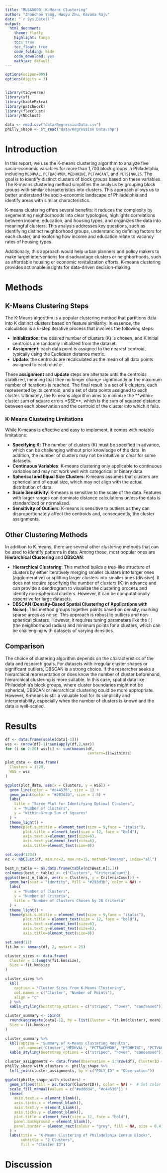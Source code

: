 ```yaml
---
title: "MUSA5000: K-Means Clustering"
author: "Zhanchao Yang, Haoyu Zhu, Kavana Raju"
date: "`r Sys.Date()`"
output:
  html_document:
    theme: flatly
    highlight: tango
    toc: true
    toc_float: true
    code_folding: hide
    code_download: yes
    mathjax: default
---
```

```r

options(scipen=999)
options(digits = 3)


library(tidyverse)
library(sf)
library(kableExtra)
library(patchwork)
library(flexclust)
library(NbClust)
```

```r
data <- read.csv("data/RegressionData.csv")
philly_shape <- st_read("data/Regression Data.shp")
```

# Introduction

In this report, we use the K-means clustering algorithm to analyze five socio-economic variables for more than 1,700 block groups in Philadelphia, including `MEDHVAL`, `PCTBACHMOR`, `MEDHHINC`, `PCTVACANT`, and `PCTSINGLES`. The goal is to identify distinct clusters of block groups based on these variables. The K-means clustering method simplifies the analysis by grouping block groups with similar characteristics into clusters. This approach allows us to better understand the socio-economic landscape of Philadelphia and identify areas with similar characteristics.

K-means clustering offers several benefits: it reduces the complexity by segementing neighborhoods into clear typologies, highlights correlations between income, education, and housing types, and organizes the data into meaningful clusters. This analysis addresses key questions, such as identifying distinct neighborhood groups, understanding defining factors for each cluster, and exploring how income and education relate to vacancy rates of housing types.

Additionally, this approach would help urban planners and policy makers to make target interventions for disadvantage clusters or neighborhoods, such as affordable housing or economic revitalization efforts. K-means clustering provides actionable insights for data-driven decision-making.

# Methods

## K-Means Clustering Steps

The K-Means algorithm is a popular clustering method that partitions data into K distinct clusters based on feature similarity. In essence, the calculation is a 6-step iterative process that involves the following steps:

- **Initialization**: the desired number of clusters (K) is chosen, and K initial centroids are randomly initialized from the dataset.
- **Assignment**: each data point is assigned to the nearest centroid, typically using the Euclidean distance metric.
- **Update**: the centroids are recalculated as the mean of all data points assigned to each cluster.

These **assignment** and **update** steps are alternate until the centroids stabilized, meaning that they no longer change significantly or the maximum number of iterations is reached. The final result is a set of k clusters, each represented by its centroid, and a set of data points assigned to each cluster. Ultimately, the K-means algorithm aims to minimize the **within-cluster sum of square errors *SSE**, which is the sum of squared distance between each observation and the centroid of the cluster into which it fails.

### K-Means Clustering Limitations

While K-means is effective and easy to implement, it comes with notable limitations:

- **Specifying K**: The number of clusters (K) must be specified in advance, which can be challenging without prior knowledge of the data. In addition, the number of clusters may not be intuitive or clear for some datasets.
- **Continuous Variables**: K-means clustering only applicable to continuous variables and may not work well with categorical or binary data.
- **Spherical and Equal Size Clusters**: K-means assumes that clusters are spherical and of equal size, which may not align with the actual distribution of data.
- **Scale Sensitivity**: K-means is sensitive to the scale of the data. Features with larger ranges can dominate distance calculations unless the data is standardized or normalized.
- **Sensitivity of Outliers**: K-means is sensitive to outliers as they can disproportionately affect the centroids and, consequently, the cluster assignments.

## Other Clustering Methods

In addition to K-means, there are several other clustering methods that can be used to identify patterns in data. Among those, most popular ones are **Hierarchical Clustering** and  **DBSCAN**:

- **Hierarchical Clustering**: This method builds a tree-like structure of clusters by either iteratively merging smaller clusters into larger ones (agglomerative) or splitting larger clusters into smaller ones (divisive). It does not require specifying the number of clusters (K) in advance and can provide a dendrogram to visualize the clustering process and identify non-spherical clusters. However, it can be computationally expensive for large datasets.
- **DBSCAN (Density-Based Spatial Clustering of Applications with Noise)**: This method groups together points based on density, marking sparse areas as noise. This approach is robust to outliers and non-spherical clusters. However, it requires tuning parameters like the  \( \epsilon \) (the neighborhood radius) and minimum points for a clusters, which can be challenging with datasets of varying densities.

## Comparison

The choice of clustering algorithm depends on the characteristics of the data and research goals. For datasets with irregular cluster shapes or significant outliers, DBSCAN is a strong choice. If the researcher seeks a hierarchical representation or does know the number of cluster beforehand, hierarchical clustering is more suitable. In this case, spatial data like Philadelphia's block groups, where cluster boundaries might not be spherical, DBSCAN or hierarchical clustering could be more appropriate. However, K-means is still a valuable tool for its simplicity and interpretability, especially when the number of clusters is known and the data is well-scaled.

# Results

```r

df <- data.frame(scale(data[-1]))
wss <- (nrow(df)-1)*sum(apply(df,2,var))
for (i in 2:20) wss[i] <- sum(kmeans(df,
                                     centers=i)$withinss)

plot_data <- data.frame(
  Clusters = 1:20,
  WSS = wss
)

ggplot(plot_data, aes(x = Clusters, y = WSS)) +
  geom_line(color = "#c44536", size = 1) +
  geom_point(color = "#283d3b", size = 1.5) +
  labs(
    title = "Scree Plot for Identifying Optimal Clusters",
    x = "Number of Clusters",
    y = "Within-Group Sum of Squares"
  ) +
  theme_light() +
  theme(plot.subtitle = element_text(size = 9,face = "italic"),
        plot.title = element_text(size = 12, face = "bold"),
        axis.text.x=element_text(size=6),
        axis.text.y=element_text(size=6),
        axis.title=element_text(size=8))
```

```r
set.seed(1234)
nc <- NbClust(df, min.nc=2, max.nc=15, method="kmeans", index="all")
```

```r
best_n_table <- as.data.frame(table(nc$Best.n[1,]))
colnames(best_n_table) <- c("Clusters", "CriteriaCount")
ggplot(best_n_table, aes(x = Clusters, y = CriteriaCount)) +
  geom_bar(stat = "identity", fill = "#283d3b", color = NA) +
  labs(
    x = "Number of Clusters",
    y = "Number of Criteria",
    title = "Number of Clusters Chosen by 26 Criteria"
  ) +
  theme_light() +
  theme(plot.subtitle = element_text(size = 9,face = "italic"),
        plot.title = element_text(size = 12, face = "bold"),
        axis.text.x=element_text(size=6),
        axis.text.y=element_text(size=6),
        axis.title=element_text(size=8))
```

```r
set.seed(12)
fit.km <- kmeans(df, 2, nstart = 25)

cluster_sizes <- data.frame(
  Cluster = 1:length(fit.km$size),
  Size = fit.km$size
)

cluster_sizes %>%
  kbl(
    caption = "Cluster Sizes from K-Means Clustering",
    col.names = c("Cluster", "Number of Points"),
    align = "c"
  ) %>%
  kable_styling(bootstrap_options = c("striped", "hover", "condensed"))
```
```r
cluster_summary <- cbind(
  round(aggregate(data[-1], by = list(Cluster = fit.km$cluster), mean), 1),
  Size = fit.km$size
)

cluster_summary %>%
  kbl(caption = "Summary of K-Means Clustering Results",
      col.name=c('Cluster','MEDHVAL', "PCTBACHMOR", "MEDHHINC", "PCTVACANT", "PCTSINGLES", "Size")) %>%
  kable_styling(bootstrap_options = c("striped", "hover", "condensed"))
```
```r
cluster_assignments <- data.frame(Observation = 1:nrow(df), ClusterID = fit.km$cluster)
philly_shape_with_clusters <- philly_shape %>%
  left_join(cluster_assignments, by = c("POLY_ID" = "Observation"))

ggplot(philly_shape_with_clusters) +
  geom_sf(aes(fill = as.factor(ClusterID)), color = NA) +  # Set color to NA to remove stroke
  scale_fill_manual(values = c("#edddd4", "#c44536")) +
  theme(
    axis.text.x = element_blank(),
    axis.ticks.x = element_blank(),
    axis.text.y = element_blank(),
    axis.ticks.y = element_blank(),
    plot.title = element_text(size = 12, face = "bold"),
    panel.background = element_blank(),
    panel.border = element_rect(colour = "grey", fill = NA, size = 0.4)
  ) +
  labs(title = "K-Means Clustering of Philadelphia Census Blocks",
       subtitle = "2 Clusters",
       fill = "Cluster ID")

```

# Discussion
